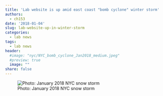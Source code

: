 ```yaml
---
title: 'Lab website is up amid east coast "bomb cyclone" winter storm'
authors:
  - ch153
date: '2018-01-04'
slug: lab-website-up-in-winter-storm
categories:
  - lab news
tags:
  - lab news
header:
  #image: "nyc/NYC_bomb_cyclone_Jan2018_medium.jpeg"
  #preview: true
  image: ""
share: false
---
```


![Photo: January 2018 NYC snow storm](/img/nyc/NYC_bomb_cyclone_Jan2018_medium.jpeg)
